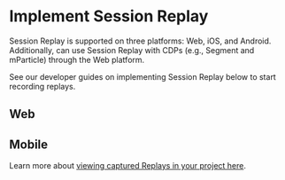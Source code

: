 
# Implement Session Replay

Session Replay is supported on three platforms: Web, iOS, and Android. Additionally, can use Session Replay with CDPs (e.g., Segment and mParticle) through the Web platform. 

See our developer guides on implementing Session Replay below to start recording replays.

## Web

<Cards>
  <Cards.Card icon title="Web" href="/docs/session-replay/implement-session-replay/session-replay-web" />
</Cards>

## Mobile

<Cards>
  <Cards.Card icon title="iOS" href="/docs/session-replay/implement-session-replay/session-replay-ios" />
  <Cards.Card icon title="Android" href="/docs/session-replay/implement-session-replay/session-replay-android" />
</Cards>

Learn more about [viewing captured Replays in your project here](/docs/session-replay).